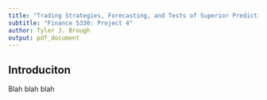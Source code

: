 ```yaml
---
title: "Trading Strategies, Forecasting, and Tests of Superior Predictive Ability"
subtitle: "Finance 5330: Project 4"
author: Tyler J. Brough
output: pdf_document
---
```


## Introduciton 

Blah blah blah
